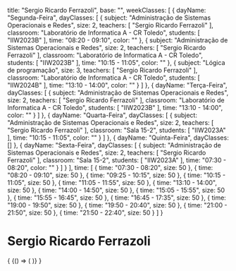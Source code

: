   title: "Sergio Ricardo Ferrazoli",
  base: "",
  weekClasses: [
    {
      dayName: "Segunda-Feira",
      dayClasses: [
        {
          subject: "Administração de Sistemas Operacionais e Redes",
          size: 2,
          teachers: [
            "Sergio Ricardo Ferrazoli"
          ],
          classroom: "Laboratório de Informatica A - CR Toledo",
          students: [
            "IIW2023B"
          ],
          time: "08:20 - 09:10",
          color: ""
        },
        {
          subject: "Administração de Sistemas Operacionais e Redes",
          size: 2,
          teachers: [
            "Sergio Ricardo Ferrazoli"
          ],
          classroom: "Laboratório de Informatica A - CR Toledo",
          students: [
            "IIW2023B"
          ],
          time: "10:15 - 11:05",
          color: ""
        },
        {
          subject: "Lógica de programação",
          size: 3,
          teachers: [
            "Sergio Ricardo Ferrazoli"
          ],
          classroom: "Laboratório de Informatica A - CR Toledo",
          students: [
            "IIW2024B"
          ],
          time: "13:10 - 14:00",
          color: ""
        }
      ]
    },
    {
      dayName: "Terça-Feira",
      dayClasses: [
        {
          subject: "Administração de Sistemas Operacionais e Redes",
          size: 2,
          teachers: [
            "Sergio Ricardo Ferrazoli"
          ],
          classroom: "Laboratório de Informatica A - CR Toledo",
          students: [
            "IIW2023B"
          ],
          time: "13:10 - 14:00",
          color: ""
        }
      ]
    },
    {
      dayName: "Quarta-Feira",
      dayClasses: [
        {
          subject: "Administração de Sistemas Operacionais e Redes",
          size: 2,
          teachers: [
            "Sergio Ricardo Ferrazoli"
          ],
          classroom: "Sala 15-2",
          students: [
            "IIW2023A"
          ],
          time: "10:15 - 11:05",
          color: ""
        }
      ]
    },
    {
      dayName: "Quinta-Feira",
      dayClasses: []
    },
    {
      dayName: "Sexta-Feira",
      dayClasses: [
        {
          subject: "Administração de Sistemas Operacionais e Redes",
          size: 2,
          teachers: [
            "Sergio Ricardo Ferrazoli"
          ],
          classroom: "Sala 15-2",
          students: [
            "IIW2023A"
          ],
          time: "07:30 - 08:20",
          color: ""
        }
      ]
    }
  ],
  time: [
    {
      time: "07:30 - 08:20",
      size: 50
    },
    {
      time: "08:20 - 09:10",
      size: 50
    },
    {
      time: "09:25 - 10:15",
      size: 50
    },
    {
      time: "10:15 - 11:05",
      size: 50
    },
    {
      time: "11:05 - 11:55",
      size: 50
    },
    {
      time: "13:10 - 14:00",
      size: 50
    },
    {
      time: "14:00 - 14:50",
      size: 50
    },
    {
      time: "15:05 - 15:55",
      size: 50
    },
    {
      time: "15:55 - 16:45",
      size: 50
    },
    {
      time: "16:45 - 17:35",
      size: 50
    },
    {
      time: "19:00 - 19:50",
      size: 50
    },
    {
      time: "19:50 - 20:40",
      size: 50
    },
    {
      time: "21:00 - 21:50",
      size: 50
    },
    {
      time: "21:50 - 22:40",
      size: 50
    }
  ]
}

# Sergio Ricardo Ferrazoli

<div>
  {
    <BrowserOnly>
      {() => (
        <Grid
          title={data.title}
          weekClasses={data.weekClasses}
          time={data.time}
        />
      )}
    </BrowserOnly>
  }
</div>
